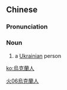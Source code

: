 {{also|乌克兰人}}
==Chinese==
{{zh-forms|s=乌克兰人|type=31}}

===Pronunciation===
{{zh-pron
|m=Wūkèlán rén
|cat=n
}}

===Noun===
{{zh-noun}}

# a [[Ukrainian]] person

[[Category:zh:Nationalities|火06烏克蘭人]]

[[ko:烏克蘭人]]